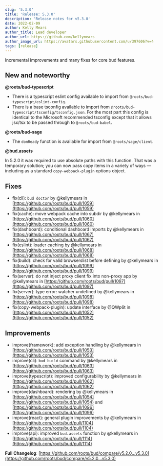 ```yaml
---
slug: '5.3.0'
title: 'Release: 5.3.0'
description: 'Release notes for v5.3.0'
date: 2022-02-09
author: Kelly Mears
author_title: Lead developer
author_url: https://github.com/kellymears
author_image_url: https://avatars.githubusercontent.com/u/397606?v=4
tags: [release]
---
```


Incremental improvements and many fixes for core bud features.

<!--truncate-->

## New and noteworthy

**@roots/bud-typescript**

- There is a typescript eslint config available to import from `@roots/bud-typescript/eslint-config`.
- There is a base tsconfig available to import from `@roots/bud-typescript/tsconfig/tsconfig.json`. For the most part this config is identical to the Microsoft recommended tsconfig except that it allows jsx/tsx to be passed through to `@roots/bud-babel`.

**@roots/bud-sage**

- The `domReady` function is available for import from `@roots/sage/client`.

**@bud.assets**

In 5.2.0 it was required to use absolute paths with this function. That was a temporary solution; you can now pass copy items in a variety of ways — including as a standard `copy-webpack-plugin` options object.

## Fixes

- fix(cli): `bud doctor` by @kellymears in [https://github.com/roots/bud/pull/1059](https://github.com/roots/bud/pull/1059)
- fix(cache): move webpack cache into subdir by @kellymears in [https://github.com/roots/bud/pull/1060](https://github.com/roots/bud/pull/1060)
- fix(dashboard): conditional dashboard imports by @kellymears in [https://github.com/roots/bud/pull/1067](https://github.com/roots/bud/pull/1067)
- fix(eslint): loader caching by @kellymears in [https://github.com/roots/bud/pull/1068](https://github.com/roots/bud/pull/1068)
- fix(build): check for valid browserslist before defining by @kellymears in [https://github.com/roots/bud/pull/1099](https://github.com/roots/bud/pull/1099)
- fix(server): do not inject proxy client fix into non-proxy app by @kellymears in [https://github.com/roots/bud/pull/1097](https://github.com/roots/bud/pull/1097)
- fix(server): type error: watcher undefined by @kellymears in [https://github.com/roots/bud/pull/1098](https://github.com/roots/bud/pull/1098)
- fix(copy-webpack-plugin): update interface by @QWp6t in [https://github.com/roots/bud/pull/1052](https://github.com/roots/bud/pull/1052)

## Improvements

- improve(framework): add exception handling by @kellymears in [https://github.com/roots/bud/pull/1053](https://github.com/roots/bud/pull/1053)
- improve(cli): `bud build` command by @kellymears in [https://github.com/roots/bud/pull/1063](https://github.com/roots/bud/pull/1063)
- improve(typescript): improved configurability by @kellymears in [https://github.com/roots/bud/pull/1062](https://github.com/roots/bud/pull/1062)
- improve(dashboard): rendering by @kellymears in [https://github.com/roots/bud/pull/1054](https://github.com/roots/bud/pull/1054) and [https://github.com/roots/bud/pull/1096](https://github.com/roots/bud/pull/1096)
- improve(react): general plugin improvements by @kellymears in [https://github.com/roots/bud/pull/1104](https://github.com/roots/bud/pull/1104)
- improve(api): improved `bud.assets` function by @kellymears in [https://github.com/roots/bud/pull/1114](https://github.com/roots/bud/pull/1114)

**Full Changelog**: [https://github.com/roots/bud/compare/v5.2.0...v5.3.0](https://github.com/roots/bud/compare/v5.2.0...v5.3.0)
